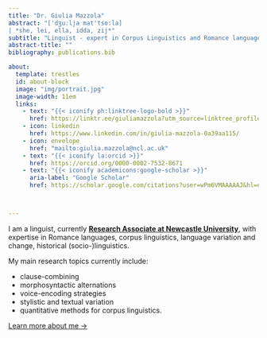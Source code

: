 ---
title: "Dr. Giulia Mazzola"
abstract: "['dʒuːlja mat'tso:la]
| *she, lei, ella, idda, zij*"
subtitle: "Linguist - expert in Corpus Linguistics and Romance languages"
abstract-title: ""
bibliography: publications.bib

about:
  template: trestles
  id: about-block
  image: "img/portrait.jpg"
  image-width: 11em
  links:
    - text: "{{< iconify ph:linktree-logo-bold >}}"
      href: https://linktr.ee/giuliamazzola?utm_source=linktree_profile_share&ltsid=0fb51926-389d-4086-86d5-8f1fbebd46f8 
    - icon: linkedin
      href: https://www.linkedin.com/in/giulia-mazzola-0a39aa115/
    - icon: envelope
      href: "mailto:giulia.mazzola@ncl.ac.uk"   
    - text: "{{< iconify la:orcid >}}"
      href: https://orcid.org/0000-0002-7532-8671
    - text: "{{< iconify academicons:google-scholar >}}"
      aria-label: "Google Scholar"
      href: https://scholar.google.com/citations?user=wPm6VMAAAAAJ&hl=en&oi=sra 



---

::: {#hero-heading}


I am a linguist, currently [**Research Associate at Newcastle University**](https://www.ncl.ac.uk/elll/people/profile/giuliamazzola.html), with expertise in Romance languages, corpus linguistics, language variation and change, historical (socio-)linguistics.

My main research topics currently include: 

* clause-combining
* morphosyntactic alternations
* voice-encoding strategies
* stylistic and textual variation
* quantitative methods for corpus linguistics.

[Learn more about me &rarr;](/about){.about-links .subtitle}

:::

